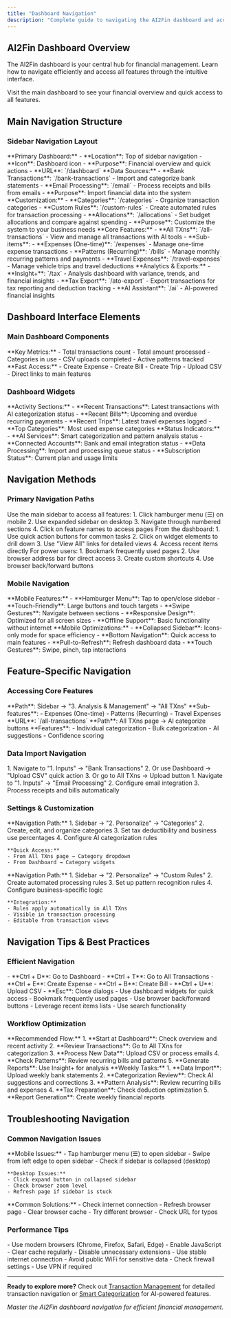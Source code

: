 ```yaml
---
title: "Dashboard Navigation"
description: "Complete guide to navigating the AI2Fin dashboard and accessing all features"
---
```


## AI2Fin Dashboard Overview

The AI2Fin dashboard is your central hub for financial management. Learn how to navigate efficiently and access all features through the intuitive interface.

<Card title="Access Dashboard" icon="dashboard" href="https://app.ai2fin.com/#/dashboard" horizontal>
Visit the main dashboard to see your financial overview and quick access to all features.
</Card>

## Main Navigation Structure

### Sidebar Navigation Layout

<AccordionGroup>
  <Accordion title="Dashboard (Top Level)">
    **Primary Dashboard:**
    - **Location**: Top of sidebar navigation
    - **Icon**: Dashboard icon
    - **Purpose**: Financial overview and quick actions
    - **URL**: `/dashboard`
  </Accordion>
  
  <Accordion title="1. Inputs Section">
    **Data Sources:**
    - **Bank Transactions**: `/bank-transactions` - Import and categorize bank statements
    - **Email Processing**: `/email` - Process receipts and bills from emails
    - **Purpose**: Import financial data into the system
  </Accordion>
  
  <Accordion title="2. Personalize Section">
    **Customization:**
    - **Categories**: `/categories` - Organize transaction categories
    - **Custom Rules**: `/custom-rules` - Create automated rules for transaction processing
    - **Allocations**: `/allocations` - Set budget allocations and compare against spending
    - **Purpose**: Customize the system to your business needs
  </Accordion>
  
  <Accordion title="3. Analysis & Management Section">
    **Core Features:**
    - **All TXns**: `/all-transactions` - View and manage all transactions with AI tools
    - **Sub-items**:
      - **Expenses (One-time)**: `/expenses` - Manage one-time expense transactions
      - **Patterns (Recurring)**: `/bills` - Manage monthly recurring patterns and payments
      - **Travel Expenses**: `/travel-expenses` - Manage vehicle trips and travel deductions
  </Accordion>
  
  <Accordion title="4. Reports and Trends Section">
    **Analytics & Exports:**
    - **Insight+**: `/tax` - Analysis dashboard with variance, trends, and financial insights
    - **Tax Export**: `/ato-export` - Export transactions for tax reporting and deduction tracking
    - **AI Assistant**: `/ai` - AI-powered financial insights
  </Accordion>
</AccordionGroup>

## Dashboard Interface Elements

### Main Dashboard Components

<Columns cols={2}>
  <Card title="Financial Overview Cards" icon="chart-pie">
    **Key Metrics:**
    - Total transactions count
    - Total amount processed
    - Categories in use
    - CSV uploads completed
    - Active patterns tracked
  </Card>
  
  <Card title="Quick Action Buttons" icon="bolt">
    **Fast Access:**
    - Create Expense
    - Create Bill
    - Create Trip
    - Upload CSV
    - Direct links to main features
  </Card>
</Columns>

### Dashboard Widgets

<AccordionGroup>
  <Accordion title="Recent Activity Widgets">
    **Activity Sections:**
    - **Recent Transactions**: Latest transactions with AI categorization status
    - **Recent Bills**: Upcoming and overdue recurring payments
    - **Recent Trips**: Latest travel expenses logged
    - **Top Categories**: Most used expense categories
  </Accordion>
  
  <Accordion title="System Status Widgets">
    **Status Indicators:**
    - **AI Services**: Smart categorization and pattern analysis status
    - **Connected Accounts**: Bank and email integration status
    - **Data Processing**: Import and processing queue status
    - **Subscription Status**: Current plan and usage limits
  </Accordion>
</AccordionGroup>

## Navigation Methods

### Primary Navigation Paths

<Steps>
  <Step title="Sidebar Navigation">
    Use the main sidebar to access all features:
    1. Click hamburger menu (☰) on mobile
    2. Use expanded sidebar on desktop
    3. Navigate through numbered sections
    4. Click on feature names to access pages
  </Step>
  
  <Step title="Dashboard Quick Access">
    From the dashboard:
    1. Use quick action buttons for common tasks
    2. Click on widget elements to drill down
    3. Use "View All" links for detailed views
    4. Access recent items directly
  </Step>
  
  <Step title="Direct URL Navigation">
    For power users:
    1. Bookmark frequently used pages
    2. Use browser address bar for direct access
    3. Create custom shortcuts
    4. Use browser back/forward buttons
  </Step>
</Steps>

### Mobile Navigation

<AccordionGroup>
  <Accordion title="Mobile Interface">
    **Mobile Features:**
    - **Hamburger Menu**: Tap to open/close sidebar
    - **Touch-Friendly**: Large buttons and touch targets
    - **Swipe Gestures**: Navigate between sections
    - **Responsive Design**: Optimized for all screen sizes
    - **Offline Support**: Basic functionality without internet
  </Accordion>
  
  <Accordion title="Mobile-Specific Elements">
    **Mobile Optimizations:**
    - **Collapsed Sidebar**: Icons-only mode for space efficiency
    - **Bottom Navigation**: Quick access to main features
    - **Pull-to-Refresh**: Refresh dashboard data
    - **Touch Gestures**: Swipe, pinch, tap interactions
  </Accordion>
</AccordionGroup>

## Feature-Specific Navigation

### Accessing Core Features

<Columns cols={2}>
  <Card title="Transaction Management" icon="list-check">
    **Path**: Sidebar → "3. Analysis & Management" → "All TXns"
    **Sub-features**:
    - Expenses (One-time)
    - Patterns (Recurring) 
    - Travel Expenses
    **URL**: `/all-transactions`
  </Card>
  
  <Card title="Smart Categorization" icon="brain">
    **Path**: All TXns page → AI categorize buttons
    **Features**:
    - Individual categorization
    - Bulk categorization
    - AI suggestions
    - Confidence scoring
  </Card>
</Columns>

### Data Import Navigation

<Steps>
  <Step title="CSV Import">
    1. Navigate to "1. Inputs" → "Bank Transactions"
    2. Or use Dashboard → "Upload CSV" quick action
    3. Or go to All TXns → Upload button
  </Step>
  
  <Step title="Email Processing">
    1. Navigate to "1. Inputs" → "Email Processing"
    2. Configure email integration
    3. Process receipts and bills automatically
  </Step>
</Steps>

### Settings & Customization

<AccordionGroup>
  <Accordion title="Category Management">
    **Navigation Path:**
    1. Sidebar → "2. Personalize" → "Categories"
    2. Create, edit, and organize categories
    3. Set tax deductibility and business use percentages
    4. Configure AI categorization rules
    
    **Quick Access:**
    - From All TXns page → Category dropdown
    - From Dashboard → Category widgets
  </Accordion>
  
  <Accordion title="Custom Rules Setup">
    **Navigation Path:**
    1. Sidebar → "2. Personalize" → "Custom Rules"
    2. Create automated processing rules
    3. Set up pattern recognition rules
    4. Configure business-specific logic
    
    **Integration:**
    - Rules apply automatically in All TXns
    - Visible in transaction processing
    - Editable from transaction views
  </Accordion>
</AccordionGroup>

## Navigation Tips & Best Practices

### Efficient Navigation

<CardGroup cols={2}>
  <Card title="Keyboard Shortcuts" icon="keyboard">
    - **Ctrl + D**: Go to Dashboard
    - **Ctrl + T**: Go to All Transactions
    - **Ctrl + E**: Create Expense
    - **Ctrl + B**: Create Bill
    - **Ctrl + U**: Upload CSV
    - **Esc**: Close dialogs
  </Card>
  
  <Card title="Quick Access Tips" icon="lightbulb">
    - Use dashboard widgets for quick access
    - Bookmark frequently used pages
    - Use browser back/forward buttons
    - Leverage recent items lists
    - Use search functionality
  </Card>
</CardGroup>

### Workflow Optimization

<AccordionGroup>
  <Accordion title="Daily Workflow">
    **Recommended Flow:**
    1. **Start at Dashboard**: Check overview and recent activity
    2. **Review Transactions**: Go to All TXns for categorization
    3. **Process New Data**: Upload CSV or process emails
    4. **Check Patterns**: Review recurring bills and patterns
    5. **Generate Reports**: Use Insight+ for analysis
  </Accordion>
  
  <Accordion title="Weekly Workflow">
    **Weekly Tasks:**
    1. **Data Import**: Upload weekly bank statements
    2. **Categorization Review**: Check AI suggestions and corrections
    3. **Pattern Analysis**: Review recurring bills and expenses
    4. **Tax Preparation**: Check deduction optimization
    5. **Report Generation**: Create weekly financial reports
  </Accordion>
</AccordionGroup>

## Troubleshooting Navigation

### Common Navigation Issues

<AccordionGroup>
  <Accordion title="Sidebar Not Visible">
    **Mobile Issues:**
    - Tap hamburger menu (☰) to open sidebar
    - Swipe from left edge to open sidebar
    - Check if sidebar is collapsed (desktop)
    
    **Desktop Issues:**
    - Click expand button in collapsed sidebar
    - Check browser zoom level
    - Refresh page if sidebar is stuck
  </Accordion>
  
  <Accordion title="Page Not Loading">
    **Common Solutions:**
    - Check internet connection
    - Refresh browser page
    - Clear browser cache
    - Try different browser
    - Check URL for typos
  </Accordion>
</AccordionGroup>

### Performance Tips

<CardGroup cols={2}>
  <Card title="Browser Optimization" icon="globe">
    - Use modern browsers (Chrome, Firefox, Safari, Edge)
    - Enable JavaScript
    - Clear cache regularly
    - Disable unnecessary extensions
  </Card>
  
  <Card title="Network Optimization" icon="wifi">
    - Use stable internet connection
    - Avoid public WiFi for sensitive data
    - Check firewall settings
    - Use VPN if required
  </Card>
</CardGroup>

---

**Ready to explore more?** Check out [Transaction Management](/guides/transaction-management) for detailed transaction navigation or [Smart Categorization](/features/smart-categorisation) for AI-powered features.

*Master the AI2Fin dashboard navigation for efficient financial management.*



